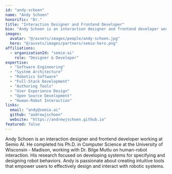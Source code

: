 ```yaml
---
id: "andy-schoen"
name: "Andy Schoen"
honorific: "Dr."
title: "Interaction Designer and Frontend Developer"
bio: "Andy Schoen is an interaction designer and frontend developer working at Semio AI. He completed his Ph.D. in Computer Science at the University of Wisconsin - Madison, working with Dr. Bilge Mutlu on human-robot interaction. His research focused on developing systems for specifying and designing robot behaviors. Andy is passionate about creating intuitive tools that empower users to effectively design and interact with robotic systems."
images:
  avatar: "@/assets/images/people/andy-schoen.jpg"
  hero: "@/assets/images/partners/semio-hero.png"
affiliations:
  - organizationId: "semio-ai"
    role: "Designer & Developer"
expertise:
  - "Software Engineering"
  - "System Architecture"
  - "Robotics Software"
  - "Full-Stack Development"
  - "Authoring Tools"
  - "User Experience Design"
  - "Open Source Development"
  - "Human-Robot Interaction"
links:
  email: "andy@semio.ai"
  github: "andrewjschoen"
  website: "https://andrewjschoen.github.io"
featured: false
---
```


Andy Schoen is an interaction designer and frontend developer working at Semio AI. He completed his Ph.D. in Computer Science at the University of Wisconsin - Madison, working with Dr. Bilge Mutlu on human-robot interaction. His research focused on developing systems for specifying and designing robot behaviors. Andy is passionate about creating intuitive tools that empower users to effectively design and interact with robotic systems.
